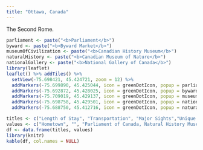 ```yaml
---
title: "Ottawa, Canada"
---
```


The Second Rome.

```r
parliament <- paste("<b>Parliament</b>")
byward <- paste("<b>Byward Market</b>")
museumOfCivilization <- paste("<b>Canadian History Museum</b>")
naturalHistory <- paste("<b>Canadian Museum of Nature</b>")
nationalGallery <- paste("<b>National Gallery of Canada</b>")
library(leaflet)
leaflet() %>% addTiles() %>%
  setView(-75.698421, 45.424721, zoom = 12) %>%
  addMarkers(-75.699890, 45.425044, icon = greenDotIcon, popup = parliament) %>%
  addMarkers(-75.692872, 45.428025, icon = greenDotIcon, popup = byward) %>%
  addMarkers(-75.709019, 45.429137, icon = greenDotIcon, popup = museumOfCivilization) %>%
  addMarkers(-75.698758, 45.429501, icon = greenDotIcon, popup = nationalGallery) %>%
  addMarkers(-75.688750, 45.412716, icon = greenDotIcon, popup = naturalHistory)
```



```r
titles <- c("Length of Stay", "Transportation", "Major Sights","Unique Foods", "Restaurant Recommendations")
values <- c("Hometown", "", "Parliament of Canada, Natural History Museum, Museum of Civilization", "Poutine", "")
df <- data.frame(titles, values)
library(knitr)
kable(df, col.names = NULL)
```
